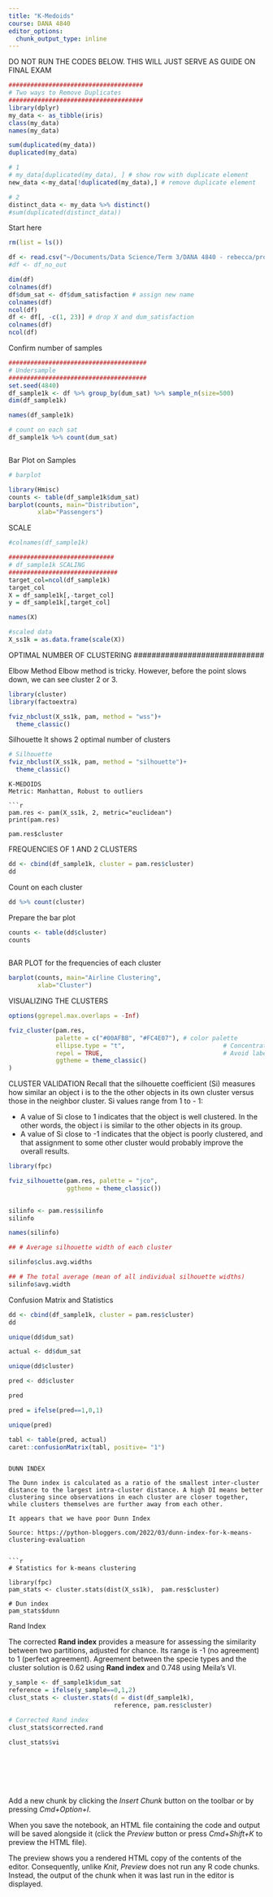 ```yaml
---
title: "K-Medoids"
course: DANA 4840
editor_options: 
  chunk_output_type: inline
---
```



DO NOT RUN THE CODES BELOW. THIS WILL JUST SERVE AS GUIDE ON FINAL EXAM
```r
#####################################
# Two ways to Remove Duplicates
#####################################
library(dplyr)
my_data <- as_tibble(iris)
class(my_data)
names(my_data)

sum(duplicated(my_data))
duplicated(my_data)

# 1
# my_data[duplicated(my_data), ] # show row with duplicate element
new_data <-my_data[!duplicated(my_data),] # remove duplicate element

# 2
distinct_data <- my_data %>% distinct()
#sum(duplicated(distinct_data))


```

Start here

```r

rm(list = ls())

df <- read.csv("~/Documents/Data Science/Term 3/DANA 4840 - rebecca/project/data/cleandf_no_out.csv")
#df <- df_no_out

dim(df)
colnames(df)
df$dum_sat <- df$dum_satisfaction # assign new name
colnames(df)
ncol(df)
df <- df[, -c(1, 23)] # drop X and dum_satisfaction
colnames(df)
ncol(df)

```

Confirm number of samples

```r

######################################
# Undersample
######################################
set.seed(4840)
df_sample1k <- df %>% group_by(dum_sat) %>% sample_n(size=500)
dim(df_sample1k)

names(df_sample1k)

# count on each sat
df_sample1k %>% count(dum_sat)



```

Bar Plot on Samples

```r

# barplot

library(Hmisc)
counts <- table(df_sample1k$dum_sat)
barplot(counts, main="Distribution",
        xlab="Passengers")

```

SCALE

```r
#colnames(df_sample1k)

#############################
# df_sample1k SCALING
##############################
target_col=ncol(df_sample1k)
target_col
X = df_sample1k[,-target_col]
y = df_sample1k[,target_col]

names(X)

#scaled data
X_ss1k = as.data.frame(scale(X))


```

#############################
OPTIMAL NUMBER OF CLUSTERING
#############################

Elbow Method
Elbow method is tricky.  However, before the point slows down, we can see cluster 2 or 3.

```r
library(cluster)
library(factoextra)

fviz_nbclust(X_ss1k, pam, method = "wss")+
  theme_classic()

```


Silhouette
It shows 2 optimal number of clusters


```r


# Silhouette
fviz_nbclust(X_ss1k, pam, method = "silhouette")+
  theme_classic()


```
```
K-MEDOIDS
Metric: Manhattan, Robust to outliers

```r

pam.res <- pam(X_ss1k, 2, metric="euclidean")
print(pam.res)

pam.res$cluster
```

FREQUENCIES OF 1 AND 2 CLUSTERS

```r

dd <- cbind(df_sample1k, cluster = pam.res$cluster)
dd


```

Count on each cluster
```r

dd %>% count(cluster)

```

Prepare the bar plot

```r

counts <- table(dd$cluster)
counts
        
```

BAR PLOT for the frequencies of each cluster

```r

barplot(counts, main="Airline Clustering",
        xlab="Cluster")

```

VISUALIZING THE CLUSTERS

```r

options(ggrepel.max.overlaps = -Inf)

fviz_cluster(pam.res, 
             palette = c("#00AFBB", "#FC4E07"), # color palette
             ellipse.type = "t",                           # Concentration ellipse
             repel = TRUE,                                 # Avoid label overplotting (slow)
             ggtheme = theme_classic()
)

```

CLUSTER VALIDATION
Recall that the silhouette coefficient (Si) measures how similar an object i is to the
the other objects in its own cluster versus those in the neighbor cluster. Si values
range from 1 to - 1:

- A value of Si close to 1 indicates that the object is well clustered. In the other
words, the object i is similar to the other objects in its group.
- A value of Si close to -1 indicates that the object is poorly clustered, and that
assignment to some other cluster would probably improve the overall results.

```r

library(fpc)

fviz_silhouette(pam.res, palette = "jco", 
                ggtheme = theme_classic())
                
```




```r

silinfo <- pam.res$silinfo
silinfo

names(silinfo)

```



```r

## # Average silhouette width of each cluster

silinfo$clus.avg.widths

## # The total average (mean of all individual silhouette widths)
silinfo$avg.width


```

Confusion Matrix and Statistics

```r

dd <- cbind(df_sample1k, cluster = pam.res$cluster)
dd


```

```r
unique(dd$dum_sat)

actual <- dd$dum_sat

unique(dd$cluster)

pred <- dd$cluster

pred

pred = ifelse(pred==1,0,1)

unique(pred)

tabl <- table(pred, actual)
caret::confusionMatrix(tabl, positive= "1")

```



```

DUNN INDEX

The Dunn index is calculated as a ratio of the smallest inter-cluster distance to the largest intra-cluster distance. A high DI means better clustering since observations in each cluster are closer together, while clusters themselves are further away from each other.

It appears that we have poor Dunn Index

Source: https://python-bloggers.com/2022/03/dunn-index-for-k-means-clustering-evaluation


```r
# Statistics for k-means clustering

library(fpc)
pam_stats <- cluster.stats(dist(X_ss1k),  pam.res$cluster)

# Dun index
pam_stats$dunn

```

Rand Index

The corrected **Rand index** provides a measure for assessing the similarity between two partitions, adjusted for chance. Its range is -1 (no agreement) to 1 (perfect agreement). Agreement between the specie types and the cluster solution is 0.62 using **Rand index** and 0.748 using Meila's VI.

```r
y_sample <- df_sample1k$dum_sat
reference = ifelse(y_sample==0,1,2)
clust_stats <- cluster.stats(d = dist(df_sample1k), 
                             reference, pam.res$cluster)

# Corrected Rand index
clust_stats$corrected.rand
```


```r

clust_stats$vi

```


```r
```


```r
```


```r
```


```r
```


```r
```


```r
```

Add a new chunk by clicking the *Insert Chunk* button on the toolbar or by pressing *Cmd+Option+I*.

When you save the notebook, an HTML file containing the code and output will be saved alongside it (click the *Preview* button or press *Cmd+Shift+K* to preview the HTML file). 

The preview shows you a rendered HTML copy of the contents of the editor. Consequently, unlike *Knit*, *Preview* does not run any R code chunks. Instead, the output of the chunk when it was last run in the editor is displayed.

